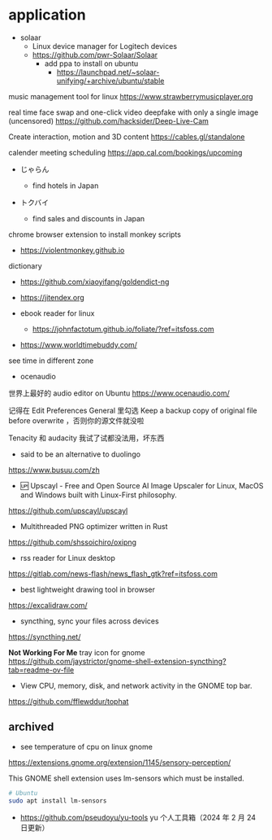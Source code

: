 # application

- solaar
  - Linux device manager for Logitech devices
  - https://github.com/pwr-Solaar/Solaar
    - add ppa to install on ubuntu
      - https://launchpad.net/~solaar-unifying/+archive/ubuntu/stable

music management tool for linux
https://www.strawberrymusicplayer.org

real time face swap and one-click video deepfake with only a single image (uncensored)
https://github.com/hacksider/Deep-Live-Cam

Create interaction, motion and 3D content
https://cables.gl/standalone

calender meeting scheduling
https://app.cal.com/bookings/upcoming

- じゃらん

  - find hotels in Japan

- トクバイ
  - find sales and discounts in Japan

chrome browser extension to install monkey scripts

- https://violentmonkey.github.io

dictionary

- https://github.com/xiaoyifang/goldendict-ng
- https://jitendex.org

- ebook reader for linux

  - https://johnfactotum.github.io/foliate/?ref=itsfoss.com

- https://www.worldtimebuddy.com/

see time in different zone

- ocenaudio

世界上最好的 audio editor on Ubuntu
https://www.ocenaudio.com/

记得在 Edit Preferences General 里勾选 Keep a backup copy of original file before overwrite ，否则你的源文件就没啦

Tenacity 和 audacity 我试了试都没法用，坏东西

- said to be an alternative to duolingo

https://www.busuu.com/zh

- 🆙 Upscayl - Free and Open Source AI Image Upscaler for Linux, MacOS and Windows built with Linux-First philosophy.

https://github.com/upscayl/upscayl

- Multithreaded PNG optimizer written in Rust

https://github.com/shssoichiro/oxipng

- rss reader for Linux desktop

https://gitlab.com/news-flash/news_flash_gtk?ref=itsfoss.com

- best lightweight drawing tool in browser

https://excalidraw.com/

- syncthing, sync your files across devices

https://syncthing.net/

**Not Working For Me** tray icon for gnome
https://github.com/jaystrictor/gnome-shell-extension-syncthing?tab=readme-ov-file

- View CPU, memory, disk, and network activity in the GNOME top bar.

https://github.com/fflewddur/tophat

## archived

- see temperature of cpu on linux gnome

https://extensions.gnome.org/extension/1145/sensory-perception/

This GNOME shell extension uses lm-sensors which must be installed.

```sh
# Ubuntu
sudo apt install lm-sensors
```

- https://github.com/pseudoyu/yu-tools yu 个人工具箱（2024 年 2 月 24 日更新）
